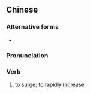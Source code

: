 {{also|飙高}}
==Chinese==
{{zh-forms|s=飙高}}

===Alternative forms===
* {{zh-l|飈高/飚高}}

===Pronunciation===
{{zh-pron
|m=biāogāo
|c=biu1 gou1
|cat=v
}}

===Verb===
{{zh-verb}}

# {{lb|zh|colloquial|of a level}} to [[surge]]; to [[rapidly]] [[increase]]
